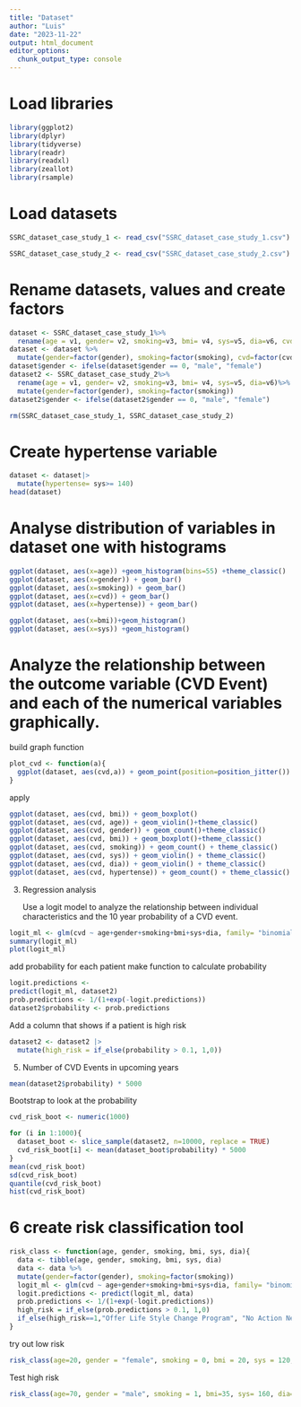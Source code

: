```yaml
---
title: "Dataset"
author: "Luis"
date: "2023-11-22"
output: html_document
editor_options: 
  chunk_output_type: console
---
```


# Load libraries

```r
library(ggplot2)
library(dplyr)
library(tidyverse)
library(readr)
library(readxl)
library(zeallot)
library(rsample)
```

# Load datasets

```r

SSRC_dataset_case_study_1 <- read_csv("SSRC_dataset_case_study_1.csv")

SSRC_dataset_case_study_2 <- read_csv("SSRC_dataset_case_study_2.csv")

```

# Rename datasets, values and create factors

```r
dataset <- SSRC_dataset_case_study_1%>%
  rename(age = v1, gender= v2, smoking=v3, bmi= v4, sys=v5, dia=v6, cvd=v7)
dataset <- dataset %>%
  mutate(gender=factor(gender), smoking=factor(smoking), cvd=factor(cvd))
dataset$gender <- ifelse(dataset$gender == 0, "male", "female")
dataset2 <- SSRC_dataset_case_study_2%>%
  rename(age = v1, gender= v2, smoking=v3, bmi= v4, sys=v5, dia=v6)%>%
  mutate(gender=factor(gender), smoking=factor(smoking))
dataset2$gender <- ifelse(dataset2$gender == 0, "male", "female")

rm(SSRC_dataset_case_study_1, SSRC_dataset_case_study_2)
```

# Create hypertense variable

```r
dataset <- dataset|>
  mutate(hypertense= sys>= 140)
head(dataset)
```

# Analyse distribution of variables in dataset one with histograms

```r
ggplot(dataset, aes(x=age)) +geom_histogram(bins=55) +theme_classic()
ggplot(dataset, aes(x=gender)) + geom_bar()
ggplot(dataset, aes(x=smoking)) + geom_bar()
ggplot(dataset, aes(x=cvd)) + geom_bar()
ggplot(dataset, aes(x=hypertense)) + geom_bar()

ggplot(dataset, aes(x=bmi))+geom_histogram()
ggplot(dataset, aes(x=sys)) +geom_histogram()

```

# Analyze the relationship between the outcome variable (CVD Event) and each of the numerical variables graphically.

build graph function

```r
plot_cvd <- function(a){
  ggplot(dataset, aes(cvd,a)) + geom_point(position=position_jitter()) + theme_classic() + labs(y.axis=a)
}
```

apply

```r
ggplot(dataset, aes(cvd, bmi)) + geom_boxplot()
ggplot(dataset, aes(cvd, age)) + geom_violin()+theme_classic()
ggplot(dataset, aes(cvd, gender)) + geom_count()+theme_classic()
ggplot(dataset, aes(cvd, bmi)) + geom_boxplot()+theme_classic()
ggplot(dataset, aes(cvd, smoking)) + geom_count() + theme_classic()
ggplot(dataset, aes(cvd, sys)) + geom_violin() + theme_classic()
ggplot(dataset, aes(cvd, dia)) + geom_violin() + theme_classic()
ggplot(dataset, aes(cvd, hypertense)) + geom_count() + theme_classic()

```

3.  Regression analysis

    Use a logit model to analyze the relationship between individual characteristics and the 10 year probability of a CVD event.

```r
logit_ml <- glm(cvd ~ age+gender+smoking+bmi+sys+dia, family= "binomial", data = dataset)
summary(logit_ml)
plot(logit_ml)
```

add probability for each patient make function to calculate probability

```r
logit.predictions <- 
predict(logit_ml, dataset2)
prob.predictions <- 1/(1+exp(-logit.predictions))
dataset2$probability <- prob.predictions
```

Add a column that shows if a patient is high risk

```r
dataset2 <- dataset2 |>
  mutate(high_risk = if_else(probability > 0.1, 1,0))
```

5.  Number of CVD Events in upcoming years

```r
mean(dataset2$probability) * 5000
```

Bootstrap to look at the probability

```r
cvd_risk_boot <- numeric(1000)

for (i in 1:1000){
  dataset_boot <- slice_sample(dataset2, n=10000, replace = TRUE)
  cvd_risk_boot[i] <- mean(dataset_boot$probability) * 5000
}
mean(cvd_risk_boot)
sd(cvd_risk_boot)
quantile(cvd_risk_boot)
hist(cvd_risk_boot)
```

# 6 create risk classification tool

```r
risk_class <- function(age, gender, smoking, bmi, sys, dia){
  data <- tibble(age, gender, smoking, bmi, sys, dia)
  data <- data %>%
  mutate(gender=factor(gender), smoking=factor(smoking))
  logit_ml <- glm(cvd ~ age+gender+smoking+bmi+sys+dia, family= "binomial", data = dataset)
  logit.predictions <- predict(logit_ml, data)
  prob.predictions <- 1/(1+exp(-logit.predictions))
  high_risk = if_else(prob.predictions > 0.1, 1,0)
  if_else(high_risk==1,"Offer Life Style Change Program", "No Action Needed")
}
```

try out low risk

```r

risk_class(age=20, gender = "female", smoking = 0, bmi = 20, sys = 120, dia= 80)

```

Test high risk

```r
risk_class(age=70, gender = "male", smoking = 1, bmi=35, sys= 160, dia= 100)
```
